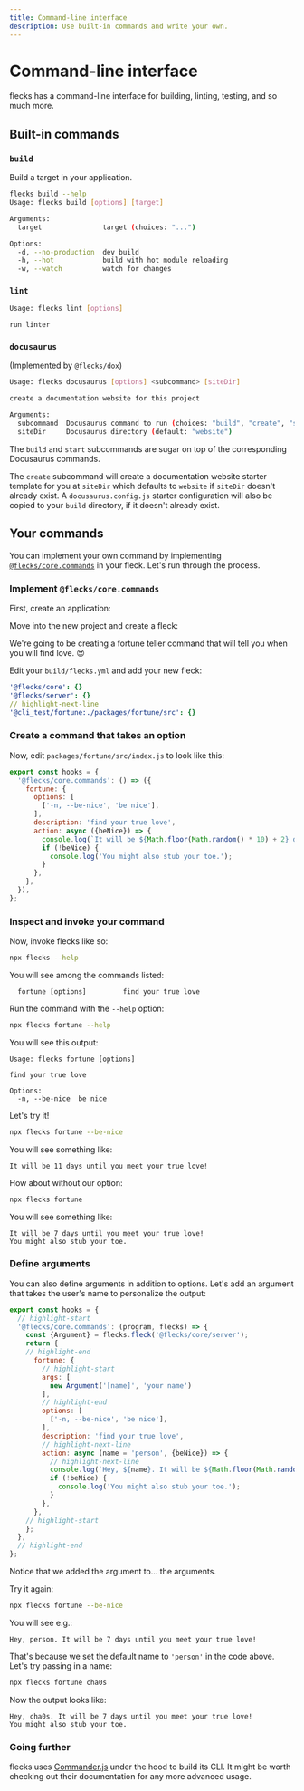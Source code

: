 ```yaml
---
title: Command-line interface
description: Use built-in commands and write your own.
---
```



# Command-line interface

flecks has a command-line interface for building, linting, testing, and so much more.

## Built-in commands

### `build`

Build a target in your application.

```bash
flecks build --help
Usage: flecks build [options] [target]

Arguments:
  target               target (choices: "...")

Options:
  -d, --no-production  dev build
  -h, --hot            build with hot module reloading
  -w, --watch          watch for changes
```

### `lint`

```bash
Usage: flecks lint [options]

run linter
```

### `docusaurus`
(Implemented by `@flecks/dox`)

```bash
Usage: flecks docusaurus [options] <subcommand> [siteDir]

create a documentation website for this project

Arguments:
  subcommand  Docusaurus command to run (choices: "build", "create", "start")
  siteDir     Docusaurus directory (default: "website")
```

The `build` and `start` subcommands are sugar on top of the corresponding Docusaurus commands.

The `create` subcommand will create a documentation website starter template for you at `siteDir`
which defaults to `website` if `siteDir` doesn't already exist. A `docusaurus.config.js`
starter configuration will also be copied to your `build` directory, if it doesn't already exist.

## Your commands

You can implement your own command by implementing
[`@flecks/core.commands`](/docs/flecks/@flecks/dox/hooks#fleckscorecommands) in your fleck. Let's
run through the process.

### Implement <code>@flecks/core&#8203;.commands</code>

First, create an application:

<Create type="app" pkg="cli_test" />

Move into the new project and create a fleck:

<Create type="app" pkg="fortune" />

We're going to be creating a fortune teller command that will tell you when you will find love.
:heart_eyes:

Edit your `build/flecks.yml` and add your new fleck:

```yml
'@flecks/core': {}
'@flecks/server': {}
// highlight-next-line
'@cli_test/fortune:./packages/fortune/src': {}
```

### Create a command that takes an option

Now, edit `packages/fortune/src/index.js` to look like this:

```javascript
export const hooks = {
  '@flecks/core.commands': () => ({
    fortune: {
      options: [
        ['-n, --be-nice', 'be nice'],
      ],
      description: 'find your true love',
      action: async ({beNice}) => {
        console.log(`It will be ${Math.floor(Math.random() * 10) + 2} days until you meet your true love!`);
        if (!beNice) {
          console.log('You might also stub your toe.');
        }
      },
    },
  }),
};
```

### Inspect and invoke your command

Now, invoke flecks like so:

```bash
npx flecks --help
```

You will see among the commands listed:

```
  fortune [options]         find your true love
```

Run the command with the `--help` option:

```bash
npx flecks fortune --help
```

You will see this output:

```
Usage: flecks fortune [options]

find your true love

Options:
  -n, --be-nice  be nice
```

Let's try it!

```bash
npx flecks fortune --be-nice
```

You will see something like:

```
It will be 11 days until you meet your true love!
```

How about without our option:

```bash
npx flecks fortune
```

You will see something like:

```
It will be 7 days until you meet your true love!
You might also stub your toe.
```

### Define arguments

You can also define arguments in addition to options. Let's add an argument that takes the user's
name to personalize the output:

```javascript
export const hooks = {
  // highlight-start
  '@flecks/core.commands': (program, flecks) => {
    const {Argument} = flecks.fleck('@flecks/core/server');
    return {
    // highlight-end
      fortune: {
        // highlight-start
        args: [
          new Argument('[name]', 'your name')
        ],
        // highlight-end
        options: [
          ['-n, --be-nice', 'be nice'],
        ],
        description: 'find your true love',
        // highlight-next-line
        action: async (name = 'person', {beNice}) => {
          // highlight-next-line
          console.log(`Hey, ${name}. It will be ${Math.floor(Math.random() * 10) + 2} days until you meet your true love!`);
          if (!beNice) {
            console.log('You might also stub your toe.');
          }
        },
      },
    // highlight-start
    };
  },
  // highlight-end
};
```

Notice that we added the argument to... the arguments.

Try it again:

```bash
npx flecks fortune --be-nice
```

You will see e.g.:

```
Hey, person. It will be 7 days until you meet your true love!
```

That's because we set the default name to `'person'` in the code above. Let's try passing in a
name:

```bash
npx flecks fortune cha0s
```

Now the output looks like:

```
Hey, cha0s. It will be 7 days until you meet your true love!
You might also stub your toe.
```

### Going further

flecks uses [Commander.js](https://github.com/tj/commander.js#quick-start) under the hood to build its CLI.
It might be worth checking out their documentation for any more advanced usage.


